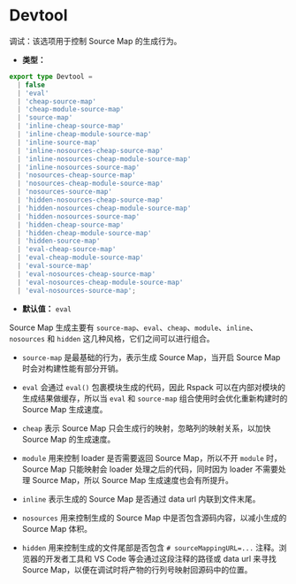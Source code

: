 
<WebpackLicense from="https://webpack.js.org/configuration/devtool/" />

# Devtool

调试：该选项用于控制 Source Map 的生成行为。

- **类型：**

```ts
export type Devtool =
  | false
  | 'eval'
  | 'cheap-source-map'
  | 'cheap-module-source-map'
  | 'source-map'
  | 'inline-cheap-source-map'
  | 'inline-cheap-module-source-map'
  | 'inline-source-map'
  | 'inline-nosources-cheap-source-map'
  | 'inline-nosources-cheap-module-source-map'
  | 'inline-nosources-source-map'
  | 'nosources-cheap-source-map'
  | 'nosources-cheap-module-source-map'
  | 'nosources-source-map'
  | 'hidden-nosources-cheap-source-map'
  | 'hidden-nosources-cheap-module-source-map'
  | 'hidden-nosources-source-map'
  | 'hidden-cheap-source-map'
  | 'hidden-cheap-module-source-map'
  | 'hidden-source-map'
  | 'eval-cheap-source-map'
  | 'eval-cheap-module-source-map'
  | 'eval-source-map'
  | 'eval-nosources-cheap-source-map'
  | 'eval-nosources-cheap-module-source-map'
  | 'eval-nosources-source-map';
```

- **默认值：** `eval`

Source Map 生成主要有 `source-map`、`eval`、`cheap`、`module`、`inline`、`nosources` 和 `hidden` 这几种风格，它们之间可以进行组合。

- `source-map` 是最基础的行为，表示生成 Source Map，当开启 Source Map 时会对构建性能有部分开销。

- `eval` 会通过 `eval()` 包裹模块生成的代码，因此 Rspack 可以在内部对模块的生成结果做缓存，所以当 `eval` 和 `source-map` 组合使用时会优化重新构建时的 Source Map 生成速度。

- `cheap` 表示 Source Map 只会生成行的映射，忽略列的映射关系，以加快 Source Map 的生成速度。

- `module` 用来控制 loader 是否需要返回 Source Map，所以不开 `module` 时，Source Map 只能映射会 loader 处理之后的代码，同时因为 loader 不需要处理 Source Map，所以 Source Map 生成速度也会有所提升。

- `inline` 表示生成的 Source Map 是否通过 data url 内联到文件末尾。

- `nosources` 用来控制生成的 Source Map 中是否包含源码内容，以减小生成的 Source Map 体积。

- `hidden` 用来控制生成的文件尾部是否包含 `# sourceMappingURL=...` 注释。浏览器的开发者工具和 VS Code 等会通过这段注释的路径或 data url 来寻找 Source Map，以便在调试时将产物的行列号映射回源码中的位置。
